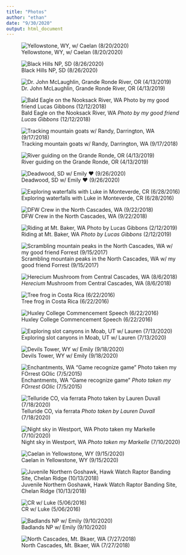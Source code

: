 ```yaml
---
title: "Photos"
author: "ethan"
date: "9/30/2020"
output: html_document
---
```


![Yellowstone, WY, w/ Caelan (8/20/2020)](C:\Github\Repositories\website\images\caelan_ethan_night.jpg)

![Black Hills NP, SD (8/26/2020)](C:\Github\Repositories\website\images\black_hills.jpg)

![Dr. John McLaughlin, Grande Ronde River, OR (4/13/2019)](C:\Github\Repositories\website\images\john.jpg)

![Bald Eagle on the Nooksack River, WA *Photo by my good friend Lucas Gibbons* (12/12/2018)](C:\Github\Repositories\website\images\lucas_eagle.jpg)

![Tracking mountain goats w/ Randy, Darrington, WA (9/17/2018)](C:\Github\Repositories\website\images\ethan_and_randy.jpg)

![River guiding on the Grande Ronde, OR (4/13/2019)](C:\Github\Repositories\website\images\grande_ronde.jpg)

![Deadwood, SD w/ Emily ❤ (9/26/2020)](C:\Github\Repositories\website\images\emily.jpg)

![Exploring waterfalls with Luke in Monteverde, CR (6/28/2016)](C:\Github\Repositories\website\images\lukewater.jpg)

![DFW Crew in the North Cascades, WA (9/22/2018)](C:\Github\Repositories\website\images\campingout.jpg)

![Riding at Mt. Baker, WA *Photo by Lucas Gibbons* (2/12/2019)](C:\Github\Repositories\website\images\baker.jpg)

![Scrambling mountain peaks in the North Cascades, WA w/ my good friend Forrest (9/15/2017)](C:\Github\Repositories\website\images\fmountains.jpg)

![*Herecium* Mushroom from Central Cascades, WA (8/6/2018)](C:\Github\Repositories\website\images\mushroom.jpg)

![Tree frog in Costa Rica (6/22/2016)](C:\Github\Repositories\website\images\treefrog.jpg)

![Huxley College Commencement Speech (6/22/2016)](C:\Github\Repositories\website\images\speech.jpg)

![Exploring slot canyons in Moab, UT w/ Lauren (7/13/2020)](C:\Github\Repositories\website\images\lauren_utah.jpg)

![Devils Tower, WY w/ Emily (9/18/2020)](C:\Github\Repositories\website\images\em2.jpg)

![Enchantments, WA "Game recognize game" *Photo taken my FOrrest GOlic* (7/5/2015)](C:\Github\Repositories\website\images\ethan_goat.jpg)

![Telluride CO, via ferrata *Photo taken by Lauren Duvall* (7/18/2020)](C:\Github\Repositories\website\images\ethan_via.jpg)

![Night sky in Westport, WA *Photo taken my Markelle* (7/10/2020)](C:\Github\Repositories\website\images\westport_sky.jpg)

![Caelan in Yellowstone, WY (9/15/2020)](C:\Github\Repositories\website\images\caelan_yellowstone.jpg)

![Juvenile Northern Goshawk, Hawk Watch Raptor Banding Site, Chelan Ridge (10/13/2018)](C:\Github\Repositories\website\images\goshawk.jpg)

![CR w/ Luke (5/06/2016)](C:\Github\Repositories\website\images\luke_kayak.jpg)

![Badlands NP w/ Emily (9/10/2020)](C:\Github\Repositories\website\images\emily_badlands.jpg)

![North Cascades, Mt. Bkaer, WA (7/27/2018)](C:\Github\Repositories\website\images\north_cascades.jpg)